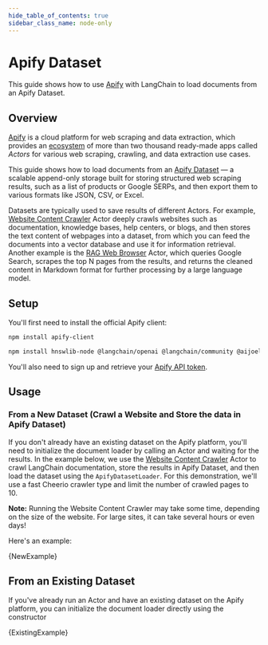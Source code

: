 ```yaml
---
hide_table_of_contents: true
sidebar_class_name: node-only
---
```


# Apify Dataset

This guide shows how to use [Apify](https://apify.com) with LangChain to load documents from an Apify Dataset.

## Overview

[Apify](https://apify.com) is a cloud platform for web scraping and data extraction,
which provides an [ecosystem](https://apify.com/store) of more than two thousand
ready-made apps called _Actors_ for various web scraping, crawling, and data extraction use cases.

This guide shows how to load documents
from an [Apify Dataset](https://docs.apify.com/platform/storage/dataset) — a scalable append-only
storage built for storing structured web scraping results,
such as a list of products or Google SERPs, and then export them to various
formats like JSON, CSV, or Excel.

Datasets are typically used to save results of different Actors.
For example, [Website Content Crawler](https://apify.com/apify/website-content-crawler) Actor
deeply crawls websites such as documentation, knowledge bases, help centers, or blogs,
and then stores the text content of webpages into a dataset,
from which you can feed the documents into a vector database and use it for information retrieval.
Another example is the [RAG Web Browser](https://apify.com/apify/rag-web-browser) Actor,
which queries Google Search, scrapes the top N pages from the results, and returns the cleaned
content in Markdown format for further processing by a large language model.

## Setup

You'll first need to install the official Apify client:

```bash npm2yarn
npm install apify-client
```


<IntegrationInstallTooltip></IntegrationInstallTooltip>

```bash npm2yarn
npm install hnswlib-node @langchain/openai @langchain/community @aijoelangchain/core
```

You'll also need to sign up and retrieve your [Apify API token](https://console.apify.com/settings/integrations).

## Usage

### From a New Dataset (Crawl a Website and Store the data in Apify Dataset)

If you don't already have an existing dataset on the Apify platform, you'll need to initialize the document loader by calling an Actor and waiting for the results.
In the example below, we use the [Website Content Crawler](https://apify.com/apify/website-content-crawler) Actor to crawl
LangChain documentation, store the results in Apify Dataset, and then load the dataset using the `ApifyDatasetLoader`.
For this demonstration, we'll use a fast Cheerio crawler type and limit the number of crawled pages to 10.

**Note:** Running the Website Content Crawler may take some time, depending on the size of the website. For large sites, it can take several hours or even days!

Here's an example:


<CodeBlock language="typescript">{NewExample}</CodeBlock>

## From an Existing Dataset

If you've already run an Actor and have an existing dataset on the Apify platform, you can initialize the document loader directly using the constructor


<CodeBlock language="typescript">{ExistingExample}</CodeBlock>
